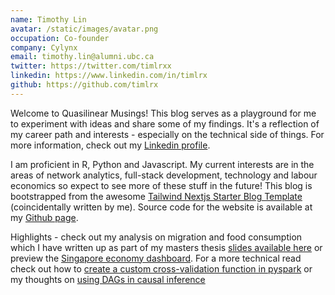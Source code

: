 ```yaml
---
name: Timothy Lin
avatar: /static/images/avatar.png
occupation: Co-founder
company: Cylynx
email: timothy.lin@alumni.ubc.ca
twitter: https://twitter.com/timlrxx
linkedin: https://www.linkedin.com/in/timlrx
github: https://github.com/timlrx
---
```


Welcome to Quasilinear Musings! This blog serves as a playground for me to experiment
with ideas and share some of my findings. It's a reflection of my career path and
interests - especially on the technical side of things. For more information, check
out my [Linkedin profile](https://www.linkedin.com/in/timlrx).

I am proficient in R, Python and Javascript. My current interests are in the areas of
network analytics, full-stack development, technology and labour economics so expect
to see more of these stuff in the future! This blog is bootstrapped from the awesome
[Tailwind Nextjs Starter Blog Template](https://github.com/timlrx/tailwind-nextjs-starter-blog)
(coincidentally written by me). Source code for the website is available at my
[Github page](https://github.com/timlrx/timlrx.com).

Highlights - check out my analysis on migration and food consumption which I have
written up as part of my masters thesis [slides available here](/static/mig_cons_slides/index.html) or
preview the [Singapore economy dashboard](/dashboard/sg-dashboard.html). For a
more technical read check out how to [create a custom cross-validation function in pyspark](/blog/creating-a-custom-cross-validation-function-in-pyspark)
or my thoughts on [using DAGs in causal inference](/blog/applications-of-dags-in-causal-inference)

